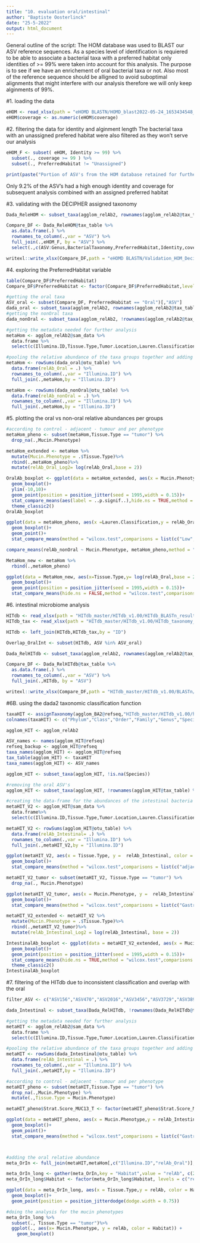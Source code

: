 ---
title: "10. evaluation oral/intestinal"
author: "Baptiste Oosterlinck"
date: "25-5-2022"
output: html_document
---

General outline of the script:
The HOM database was used to BLAST our ASV reference sequences. As a species level of identification is requiered to be able to associate a bacterial taxa with a preferred habitat only identities of >= 99% were taken into account for this analysis. The purpose is to see if we have an enrichement of oral bacterial taxa or not. Also most of the reference sequence should be alligned to avoid suboptimal alignments that might interfere with our analysis therefore we will only keep alginments of 99%.

#1. loading the data
```{r}
eHOM <- read_xlsx(path = "eHOMD BLASTN/HOMD_blast2022-05-24_1653434548_TopHits.xlsx",col_names = TRUE)
eHOM$coverage <- as.numeric(eHOM$coverage)
```
#2. filtering the data for identity and alginment length
The bacterial taxa with an unassigned prefered habitat were also filtered as they won't serve our analysis
```{r}
eHOM_F <- subset( eHOM, Identity >= 99) %>%
  subset(., coverage >= 99 ) %>%
  subset(., PreferredHabitat != "Unassigned")

print(paste("Portion of ASV's from the HOM database retained for further analysis: ", nrow(eHOM_F)/nrow(eHOM)))
```
Only 9.2% of the ASV's had a high enough identity and coverage for subsequent analysis combined with an assigned preferred habitat

#3. validating with the DECIPHER assigned taxonomy
```{r}
Dada_ReleHOM <- subset_taxa(agglom_relAb2, rownames(agglom_relAb2@tax_table) %in% eHOM_F$ASV)

Compare_DF <- Dada_ReleHOM@tax_table %>%
  as.data.frame(.) %>%
  rownames_to_column(.,var = "ASV") %>%
  full_join(.,eHOM_F, by = "ASV") %>%
  select(.,c(ASV:Genus,BacterialTaxonomy,PreferredHabitat,Identity,coverage,QueryLength,AlignmentLength,Status))

writexl::write_xlsx(Compare_DF,path = "eHOMD BLASTN/Validation_HOM_Decipher_AssignedOnly.xlsx")
```

#4. exploring the PreferredHabitat variable
```{r}
table(Compare_DF$PreferredHabitat)
Compare_DF$PreferredHabitat <- factor(Compare_DF$PreferredHabitat,levels = c("Nasal","Nasal/Oral","Oral","Skin","Vaginal"),labels = c("Oral","Oral","Oral","nonOral","nonOral"))

#getting the oral taxa
ASV_oral <- subset(Compare_DF, PreferredHabitat == "Oral")[,"ASV"]
dada_oral <- subset_taxa(agglom_relAb2, rownames(agglom_relAb2@tax_table) %in% ASV_oral)
#getting the nonOral taxa
dada_nonOral <- subset_taxa(agglom_relAb2, !rownames(agglom_relAb2@tax_table) %in% ASV_oral)

#getting the metadata needed for further analysis
metaHom <- agglom_relAb2@sam_data %>%
  data.frame %>%
  select(c(Illumina.ID,Tissue.Type,Tumor.Location,Lauren.Classification,Gender,Stage,Strat.Score_MUC1_N:Strat.Score_MUC6_T,Mucin.Phenotype))

#pooling the relative abundance of the taxa groups together and adding it to the metadata
metaHom <- rowSums(dada_oral@otu_table) %>%
  data.frame(relAb_Oral = .) %>%
  rownames_to_column(.,var = "Illumina.ID") %>%
  full_join(.,metaHom,by = "Illumina.ID")

metaHom <- rowSums(dada_nonOral@otu_table) %>%
  data.frame(relAb_nonOral = .) %>%
  rownames_to_column(.,var = "Illumina.ID") %>%
  full_join(.,metaHom,by = "Illumina.ID")
```

#5. plotting the oral vs non-oral relative abundances per groups
```{r}
#according to control - adjacent - tumour and per phenotype
metaHom_pheno <- subset(metaHom,Tissue.Type == "tumor") %>%
  drop_na(.,Mucin.Phenotype)

metaHom_extended <- metaHom %>%
  mutate(Mucin.Phenotype = .$Tissue.Type)%>%
  rbind(.,metaHom_pheno)%>%
  mutate(relAb_Oral_Log2= log(relAb_Oral,base = 2))

OralAb_boxplot <- ggplot(data = metaHom_extended, aes(x = Mucin.Phenotype,y = relAb_Oral_Log2,color = Mucin.Phenotype))+
  geom_boxplot()+
  ylim(-10,10)+
  geom_point(position = position_jitter(seed = 1995,width = 0.15))+
  stat_compare_means(aes(label = ..p.signif..),hide.ns = TRUE,method = "wilcox.test",comparisons = list(c("noninflammed","adjacent"),c("adjacent","tumor"),c("noninflammed","tumor"),c("noninflammed","Gastric"),c("noninflammed","Intestinal"),c("noninflammed","Mixed"),c("noninflammed","Null"),c("Gastric","Intestinal"),c("Intestinal","Mixed"),c("Mixed","Null"),c("Gastric","Mixed"),c("Gastric","Null"),c("Intestinal","Null")))+
  theme_classic2()
OralAb_boxplot

ggplot(data = metaHom_pheno, aes(x =Lauren.Classification,y = relAb_Oral))+
  geom_boxplot()+
  geom_point()+
  stat_compare_means(method = "wilcox.test",comparisons = list(c("Low","Mid"),c("Low","High"),c("Mid","High")))

compare_means(relAb_nonOral ~ Mucin.Phenotype, metaHom_pheno,method = "wilcox.test")

MetaHom_new <- metaHom %>%
  rbind(.,metaHom_pheno)

ggplot(data = MetaHom_new, aes(x=Tissue.Type,y= log(relAb_Oral,base = 2)))+
  geom_boxplot()+
  geom_point(position = position_jitter(seed = 1995,width = 0.15))+
  stat_compare_means(hide.ns = FALSE,method = "wilcox.test",comparisons = list(c("noninflammed","adjacent"),c("adjacent","tumor"),c("noninflammed","tumor"),c("noninflammed","Gastric"),c("noninflammed","Intestinal"),c("noninflammed","Mixed"),c("noninflammed","Null"),c("Gastric","Intestinal"),c("Intestinal","Mixed"),c("Mixed","Null"),c("Gastric","Mixed"),c("Gastric","Null"),c("Intestinal","Null")))
```

#6. intestinal microbiome analysis
```{r}
HITdb <- read_xlsx(path = "HITdb_master/HITdb_v1.00/HITdb_BLASTn_results.xlsx",col_names = TRUE)
HITdb_tax <- read_xlsx(path = "HITdb_master/HITdb_v1.00/HITdb_taxonomy_R.xlsx")

HITdb <- left_join(HITdb,HITdb_tax,by = "ID")

Overlap_OralInt <- subset(HITdb, ASV %in% ASV_oral)

Dada_RelHITdb <- subset_taxa(agglom_relAb2, rownames(agglom_relAb2@tax_table) %in% HITdb$ASV)

Compare_DF <- Dada_RelHITdb@tax_table %>%
  as.data.frame(.) %>%
  rownames_to_column(.,var = "ASV") %>%
  full_join(.,HITdb, by = "ASV")

writexl::write_xlsx(Compare_DF,path = "HITdb_master/HITdb_v1.00/BLASTn/Validation_HIT_Decipher_AssignedOnly.xlsx")
```

#6B. using the dada2 taxonomic classification function
```{r}
taxaHIT <- assignTaxonomy(agglom_BA2@refseq,"HITdb_master/HITdb_v1.00/hitdb_v1.00_dada2.fa.gz",multithread = TRUE )
colnames(taxaHIT) <- c("Phylum","Class","Order","Family","Genus","Species")

agglom_HIT <- agglom_relAb2

ASV_names <- names(agglom_HIT@refseq)
refseq_backup <- agglom_HIT@refseq
taxa_names(agglom_HIT) <- agglom_HIT@refseq
tax_table(agglom_HIT) <- taxaHIT
taxa_names(agglom_HIT) <- ASV_names

agglom_HIT <- subset_taxa(agglom_HIT, !is.na(Species))

#removing the oral ASV's
agglom_HIT <- subset_taxa(agglom_HIT, !rownames(agglom_HIT@tax_table) %in% ASV_oral)

#creating the data-frame for the abundances of the intestinal bacteria
metaHIT_V2 <- agglom_HIT@sam_data %>%
  data.frame%>%
  select(c(Illumina.ID,Tissue.Type,Tumor.Location,Lauren.Classification,Gender,Stage,Strat.Score_MUC1_N:Strat.Score_MUC6_T,Mucin.Phenotype))

metaHIT_V2 <- rowSums(agglom_HIT@otu_table) %>%
  data.frame(relAb_Intestinal= .) %>%
  rownames_to_column(.,var = "Illumina.ID") %>%
  full_join(.,metaHIT_V2,by = "Illumina.ID")

ggplot(metaHIT_V2, aes(x = Tissue.Type, y =  relAb_Intestinal, color = Tissue.Type))+
  geom_boxplot()+
  stat_compare_means(method = "wilcox.test",comparisons = list(c("adjacent","noninflammed"),c("adjacent","tumor"),c("noninflammed","tumor")))

metaHIT_V2_tumor <- subset(metaHIT_V2, Tissue.Type == "tumor") %>%
  drop_na(., Mucin.Phenotype)

ggplot(metaHIT_V2_tumor, aes(x = Mucin.Phenotype, y =  relAb_Intestinal, color = Mucin.Phenotype))+
  geom_boxplot()+
  stat_compare_means(method = "wilcox.test",comparisons = list(c("Gastric","Intestinal"),c("Intestinal","Mixed"),c("Mixed","Null"),c("Gastric","Mixed"),c("Gastric","Null"),c("Intestinal","Null")))

metaHIT_V2_extended <- metaHIT_V2 %>%
  mutate(Mucin.Phenotype = .$Tissue.Type)%>%
  rbind(.,metaHIT_V2_tumor)%>%
  mutate(relAb_Intestinal_Log2 = log(relAb_Intestinal, base = 2))

IntestinalAb_boxplot <- ggplot(data = metaHIT_V2_extended, aes(x = Mucin.Phenotype,y = relAb_Intestinal_Log2,color = Mucin.Phenotype))+
  geom_boxplot()+
  geom_point(position = position_jitter(seed = 1995,width = 0.15))+
  stat_compare_means(hide.ns = TRUE,method = "wilcox.test",comparisons = list(c("noninflammed","adjacent"),c("adjacent","tumor"),c("noninflammed","tumor"),c("noninflammed","Gastric"),c("noninflammed","Intestinal"),c("noninflammed","Mixed"),c("noninflammed","Null"),c("Gastric","Intestinal"),c("Intestinal","Mixed"),c("Mixed","Null"),c("Gastric","Mixed"),c("Gastric","Null"),c("Intestinal","Null")))+
  theme_classic2()
IntestinalAb_boxplot
```

#7. filtering of the HITdb due to inconsistent classification and overlap with the oral 

```{r}
filter_ASV <- c("ASV156","ASV470","ASV2016","ASV3456","ASV3729","ASV3891","ASV4096","ASV4547","ASV5201","ASV5254","ASV5289","ASV5756","ASV6316","ASV6614","ASV6660","ASV6714","ASV7649","ASV8124","ASV8219","ASV9249","ASV12209","ASV12702","ASV12754","ASV13087","ASV14864","ASV15235","ASV18188","ASV18819","ASV19845","ASV21754","ASV28750",ASV_oral) %>% unique(.)

dada_Intestinal <- subset_taxa(Dada_RelHITdb, !rownames(Dada_RelHITdb@tax_table) %in% filter_ASV)

#getting the metadata needed for further analysis
metaHIT <- agglom_relAb2@sam_data %>%
  data.frame %>%
  select(c(Illumina.ID,Tissue.Type,Tumor.Location,Lauren.Classification,Gender,Stage,Strat.Score_MUC1_N:Strat.Score_MUC6_T,Mucin.Phenotype))

#pooling the relative abundance of the taxa groups together and adding it to the metadata
metaHIT <- rowSums(dada_Intestinal@otu_table) %>%
  data.frame(relAb_Intestinal = .) %>%
  rownames_to_column(.,var = "Illumina.ID") %>%
  full_join(.,metaHIT,by = "Illumina.ID")

#according to control - adjacent - tumour and per phenotype
metaHIT_pheno <- subset(metaHIT,Tissue.Type == "tumor") %>%
  drop_na(.,Mucin.Phenotype) %>%
  mutate(.,Tissue.Type = Mucin.Phenotype)

metaHIT_pheno$Strat.Score_MUC13_T <- factor(metaHIT_pheno$Strat.Score_MUC13_T, levels = c(-1,0,1),labels = c("Low","Mid","High"))

ggplot(data = metaHIT_pheno, aes(x = Mucin.Phenotype,y = relAb_Intestinal))+
  geom_boxplot()+
  geom_point()+
  stat_compare_means(method = "wilcox.test",comparisons = list(c("Gastric","Intestinal"),c("Intestinal","Mixed"),c("Mixed","Null"),c("Gastric","Mixed"),c("Gastric","Null"),c("Intestinal","Null")))



#adding the oral relative abundance
meta_OrIn <- full_join(metaHIT,metaHom[,c("Illumina.ID","relAb_Oral")],by = "Illumina.ID")

meta_OrIn_long <- gather(meta_OrIn,key = "Habitat",value = "relAb", c(2,21))
meta_OrIn_long$Habitat <- factor(meta_OrIn_long$Habitat, levels = c("relAb_Oral","relAb_Intestinal"),labels = c("Oral","Intestinal"))

ggplot(data = meta_OrIn_long, aes(x = Tissue.Type,y = relAb, color = Habitat))+
  geom_boxplot()+
  geom_point(position = position_jitterdodge(dodge.width = 0.75))

#doing the analysis for the mucin phenotypes
meta_OrIn_long %>%
  subset(., Tissue.Type == "tumor")%>%
  ggplot(., aes(x= Mucin.Phenotype, y = relAb, color = Habitat)) +
    geom_boxplot()
  
```

